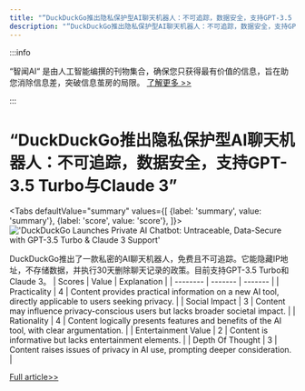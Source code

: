```yaml
---
title: "“DuckDuckGo推出隐私保护型AI聊天机器人：不可追踪，数据安全，支持GPT-3.5 Turbo与Claude 3”"
description: "“DuckDuckGo推出隐私保护型AI聊天机器人：不可追踪，数据安全，支持GPT-3.5 Turbo与Claude 3”"
---
```



:::info

“智闻AI“ 是由人工智能编撰的刊物集合，确保您只获得最有价值的信息，旨在助您消除信息差，突破信息茧房的局限。  [了解更多 >>](/)

:::

# “DuckDuckGo推出隐私保护型AI聊天机器人：不可追踪，数据安全，支持GPT-3.5 Turbo与Claude 3”


<Tabs
	defaultValue="summary"
	values={[
	{label: 'summary', value: 'summary'},
	{label: 'score', value: 'score'},
]}>
<TabItem value="summary">
<img
  src="https://image.informedainews.com/2024/06/08/To-ZJ3-1717825172-0.jpg"
  alt="'DuckDuckGo Launches Private AI Chatbot: Untraceable, Data-Secure with GPT-3.5 Turbo & Claude 3 Support'"
/>



DuckDuckGo推出了一款私密的AI聊天机器人，免费且不可追踪。它能隐藏IP地址，不存储数据，并执行30天删除聊天记录的政策。目前支持GPT-3.5 Turbo和Claude 3。
</TabItem>
<TabItem value="score">
	| Scores     | Value   | Explanation |
	| -------- | ------- | ------- |
	| Practicality  | 4    | Content provides practical information on a new AI tool, directly applicable to users seeking privacy.    |
	| Social Impact | 3     | Content may influence privacy-conscious users but lacks broader societal impact.    |
	| Rationality    | 4    | Content logically presents features and benefits of the AI tool, with clear argumentation.    |
	| Entertainment Value    | 2    | Content is informative but lacks entertainment elements.    |
	| Depth Of Thought    | 3    | Content raises issues of privacy in AI use, prompting deeper consideration.    |
</TabItem>
</Tabs>

[Full article>>](https://x.com/imxiaohu/status/1799272764689502495)
